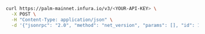 
<Tabs>
  <TabItem value="curl">

```bash
curl https://palm-mainnet.infura.io/v3/<YOUR-API-KEY> \
  -X POST \
  -H "Content-Type: application/json" \
  -d '{"jsonrpc": "2.0", "method": "net_version", "params": [], "id": 1}'
```

  </TabItem>
</Tabs>
